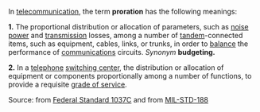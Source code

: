 In [[telecommunication]], the term '''proration''' has the following meanings: 

<b>1.</b>  The proportional distribution or allocation of parameters, such as [[noise power]] and [[transmission]] losses, among a number of [[tandem]]-connected items, such as equipment, cables, links, or trunks, in order to [[balance]] the performance of [[communications]] circuits.  <i>Synonym</i> <b>budgeting.</b> 

<b>2.</b> In a [[telephone]] [[switching center]], the distribution or allocation of equipment or components proportionally among a number of functions, to provide a requisite [[grade of service]]. 

Source: from [[Federal Standard 1037C]] and from [[MIL-STD-188]]